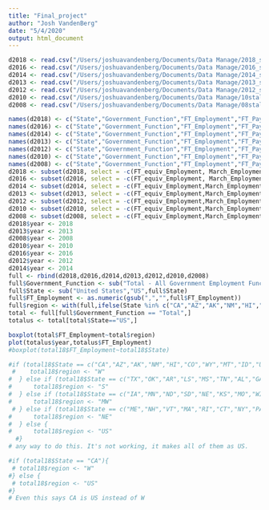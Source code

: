 ```yaml
---
title: "Final_project"
author: "Josh VandenBerg"
date: "5/4/2020"
output: html_document
---
```

```r
d2018 <- read.csv("/Users/joshuavandenberg/Documents/Data Manage/2018_state.csv", skip = 12, header = FALSE, stringsAsFactors = FALSE)
d2016 <- read.csv("/Users/joshuavandenberg/Documents/Data Manage/2016_state.csv", skip = 12, header = FALSE, stringsAsFactors = FALSE)
d2014 <- read.csv("/Users/joshuavandenberg/Documents/Data Manage/2014_state.csv", skip = 12, header = FALSE, stringsAsFactors = FALSE)
d2013 <- read.csv("/Users/joshuavandenberg/Documents/Data Manage/2013_state.csv", skip = 14, header = FALSE, stringsAsFactors = FALSE)
d2012 <- read.csv("/Users/joshuavandenberg/Documents/Data Manage/2012_state.csv", skip = 15, header = FALSE, stringsAsFactors = FALSE)
d2010 <- read.csv("/Users/joshuavandenberg/Documents/Data Manage/10stall.csv", skip = 14, header = FALSE, stringsAsFactors = FALSE)
d2008 <- read.csv("/Users/joshuavandenberg/Documents/Data Manage/08stall.csv", skip = 13, header = FALSE, stringsAsFactors = FALSE)

names(d2018) <- c("State","Government_Function","FT_Employment","FT_Payroll", "PT_Employment","PT_Payroll","PT_Hours","FT_equiv_Employment","March_Employment","March_Payroll")
names(d2016) <- c("State","Government_Function","FT_Employment","FT_Payroll", "PT_Employment","PT_Payroll","PT_Hours","FT_equiv_Employment","March_Employment","March_Payroll")
names(d2014) <- c("State","Government_Function","FT_Employment","FT_Payroll", "PT_Employment","PT_Payroll","PT_Hours","FT_equiv_Employment","March_Employment","March_Payroll")
names(d2013) <- c("State","Government_Function","FT_Employment","FT_Payroll", "PT_Employment","PT_Payroll","PT_Hours","FT_equiv_Employment","March_Employment","March_Payroll")
names(d2012) <- c("State","Government_Function","FT_Employment","FT_Payroll", "PT_Employment","PT_Payroll","PT_Hours","FT_equiv_Employment","March_Employment","March_Payroll")
names(d2010) <- c("State","Government_Function","FT_Employment","FT_Payroll", "PT_Employment","PT_Payroll","PT_Hours","FT_equiv_Employment","March_Employment","March_Payroll", "Index")
names(d2008) <- c("State","Government_Function","FT_Employment","FT_Payroll", "PT_Employment","PT_Payroll","PT_Hours","FT_equiv_Employment","March_Employment","March_Payroll","Index")
d2018 <- subset(d2018, select = -c(FT_equiv_Employment, March_Employment, March_Payroll))
d2016 <- subset(d2016, select = -c(FT_equiv_Employment, March_Employment, March_Payroll))
d2014 <- subset(d2014, select = -c(FT_equiv_Employment,March_Employment, March_Payroll))
d2013 <- subset(d2013, select = -c(FT_equiv_Employment,March_Employment, March_Payroll))
d2012 <- subset(d2012, select = -c(FT_equiv_Employment,March_Employment, March_Payroll))
d2010 <- subset(d2010, select = -c(FT_equiv_Employment,March_Employment, March_Payroll, Index))
d2008 <- subset(d2008, select = -c(FT_equiv_Employment,March_Employment, March_Payroll,Index))
d2018$year <- 2018
d2013$year <- 2013
d2008$year <- 2008
d2010$year <- 2010
d2016$year <- 2016
d2012$year <- 2012
d2014$year <- 2014
full <- rbind(d2018,d2016,d2014,d2013,d2012,d2010,d2008)
full$Government_Function <- sub("Total - All Government Employment Functions","Total",full$Government_Function)
full$State <- sub("United States","US",full$State)
full$FT_Employment <- as.numeric(gsub(",","",full$FT_Employment))
full$region <- with(full,ifelse(State %in% c("CA","AZ","AK","NM","HI","CO","WY","MT","ID","UT","NV","OR","WA"),"W",ifelse(State %in% c("TX","OK","AR","LS","MS","TN","AL","GA","FL","SC","NC","KY","WV","VA","MD","DE"),"S",ifelse(State %in% c("IA","MN","ND","SD","NE","KS","MO","WI","IL","IN","MI","OH"),"MW",ifelse(State %in% c("ME","NH","VT","MA","RI","CT","NY","PA","NJ"), "NE","US")))))
total <- full[full$Government_Function == "Total",]
totalus <- total[total$State=="US",]

```

```r
boxplot(total$FT_Employment~total$region)
plot(totalus$year,totalus$FT_Employment)
#boxplot(total18$FT_Employment~total18$State)

#if (total18$State == c("CA","AZ","AK","NM","HI","CO","WY","MT","ID","UT","NV","OR","WA")){
 #    total18$region <- "W"
#  } else if (total18$State == c("TX","OK","AR","LS","MS","TN","AL","GA","FL","SC","NC","KY","WV","VA","MD","DE")){
#      total18$region <- "S"
#  } else if (total18$State == c("IA","MN","ND","SD","NE","KS","MO","WI","IL","IN","MI","OH")){
#      total18$region <- "MW"
 # } else if (total18$State == c("ME","NH","VT","MA","RI","CT","NY","PA","NJ")){
#      total18$region <- "NE"
#  } else {
#      total18$region <- "US"
  #}
# any way to do this. It's not working, it makes all of them as US.

#if (total18$State == "CA"){
 # total18$region <- "W"
#} else {
 # total18$region <- "US"
#}
# Even this says CA is US instead of W


```
